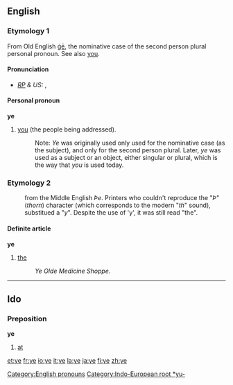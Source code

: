 ==English==
{{rank|sort|town|dark|437|ye|common|subject|can't}}

[[Category:English pronouns]]

===Etymology 1===
From Old English [[ge#Old English|ġē]], the nominative case of the second person plural personal pronoun.  See also [[you]].[[Category:Indo-European root *yu-]]

====Pronunciation====
* ''[[RP]] & US:'' {{IPA|/jiː/}}, {{SAMPA|/ji:/}}

====Personal pronoun====
'''ye'''
# {{archaic}} [[you]] (the people being addressed).
#: Note: ''Ye'' was originally used only used for the nominative case (as the subject), and only for the second person plural. Later, ''ye'' was used as a subject or an object, either singular or plural, which is the way that ''you'' is used today.

===Etymology 2===
:from the Middle English ''Þe''. Printers who couldn't reproduce the "''Þ''" (''thorn'') character (which corresponds to the modern "''th''" sound), substitued a "''y''".  Despite the use of 'y', it was still read "the".

====Definite article====
'''ye'''
# {{archaic}} [[the]]
#:''Ye Olde Medicine Shoppe''.
----

==Ido==
===Preposition===
'''ye'''
# [[at]]

[[et:ye]]
[[fr:ye]]
[[io:ye]]
[[it:ye]]
[[la:ye]]
[[ja:ye]]
[[fi:ye]]
[[zh:ye]]